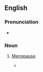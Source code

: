 ==English==

===Pronunciation===
* {{audio|en|en-au-change of life.ogg|Audio (AU)}}

===Noun===
{{en-noun|-}}

# {{lb|en|idiomatic|dated|euphemistic}} [[menopause|Menopause]].
#* {{quote-text|en|year=1928|author=[[w:D._H._Lawrence|D. H. Lawrence]]|title=Lady Chatterley's Lover|chapter=17|passage=But of course she's coming near her '''change of life''', for she's years older than he is.}}